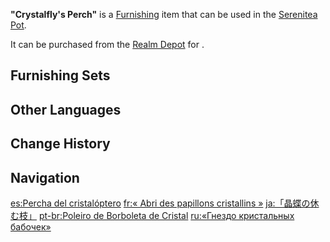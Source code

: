 {{Furnishing Infobox
|id             = 372407
|image          = Item "Crystalfly's Perch".png
|category       = Landform
|subcategory    = Large Shrub
|quality        = 3
|adeptal_energy = 20
|load           = 50
|reduced_load   = 50
|description    = A small, round shrub dotted with brightly colored flowers, often transplanted and pruned as a potted plant.<br>It is said to absorb [[elemental particles]] from the air, which in turn attracts [[Crystalflies]], who come to perch on its branches. However, Flower Shop owner [[Flora]] says that her experiments in this area have not succeeded. She suspects it is simply a rumor spread by merchants to bump up the prices of the potted plants they sell.
|mention        = Flora
|source1        = [[Realm Depot]]
}}
'''"Crystalfly's Perch"''' is a [[Furnishing]] item that can be used in the [[Serenitea Pot]].

It can be purchased from the [[Realm Depot]] for {{Item|Realm Currency|30|x=80}}.

==Furnishing Sets==
{{Craft Usage|type=Furnishing Set}}

==Other Languages==
{{Other Languages
|en      = "Crystalfly's Perch"
|zhs     = 「晶蝶的栖枝」
|zhs_rm  = "Jīngdié de Qīzhī"
|zht     = 「晶蝶的棲枝」
|zht_rm  = "Jīngdié de Qīzhī"
|zh_tl   = "{{lex|Crystalfly|zh}}'s Perching Branches"
|ja      = 「晶蝶の休む枝」
|ja_rm   = "Shouchou no Yasumu Eda"
|ja_tl   = "{{lex|Crystalfly|ja}}'s Resting Branches"
|ko      = 「수정 나비의 안식처」
|ko_rm   = "Sujeong Nabi-ui Ansikcheo"
|ko_tl   = "{{lex|Crystalfly|ko}}'s Refuge"
|es      = Percha del cristalóptero
|es_tl   = Perch of the {{lex|Crystalfly|es}}
|fr      = «&nbsp;Abri des papillons cristallins&nbsp;»
|fr_tl   = "Shelter of the {{lex|Crystalflies|fr}}"
|ru      = «Гнездо кристальных бабочек»
|ru_tl   = "{{lex|Crystalfly|ru}}'s Nest"
|th      = "พุ่มไม้ Crystalfly"
|th_rm   = "Phum Mai Crystalfly"
|th_tl   = "Crystalfly Bush"
|vi      = Cành Bướm Pha Lê
|vi_tl   = 
|de      = „Äste mit Kristallschmetterlingen“
|de_tl   = "Branches with {{lex|Crystalflies|de}}"
|id      = "Tenggeran Crystalfly"
|id_tl   = "Crystalfly's Perch"
|pt      = Poleiro de Borboleta de Cristal
|pt_tl   = Crystal Butterfly's Perch
|tr      = "Kristal Kelebeği Yuvası"
|tr_tl   = "{{tt|Crystalfly|Crystal Butterfly}} Nest"
|it      = Trespolo del Cristallottero
|it_tl   = {{Lex|Crystalfly|it}}'s Perch
}}

==Change History==
{{Change History|1.5}}

==Navigation==
{{Furnishing Navbox|exterior}}

[[es:Percha del cristalóptero]]
[[fr:« Abri des papillons cristallins »]]
[[ja:「晶蝶の休む枝」]]
[[pt-br:Poleiro de Borboleta de Cristal]]
[[ru:«Гнездо кристальных бабочек»]]
